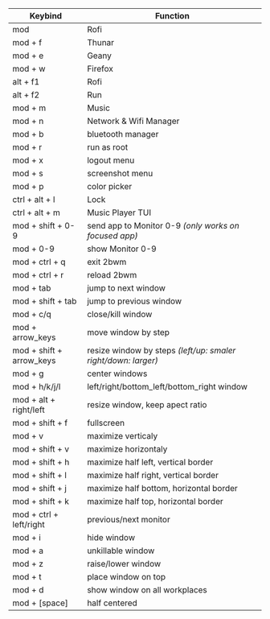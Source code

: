 | Keybind                  | Function                                                        |
|--------------------------|-----------------------------------------------------------------|
| mod                      | Rofi                                                            |
| mod + f                  | Thunar                                                          |
| mod + e                  | Geany                                                           |
| mod + w                  | Firefox                                                         |
| alt + f1                 | Rofi                                                            |
| alt + f2                 | Run                                                             |
| mod + m                  | Music                                                           |
| mod + n                  | Network & Wifi Manager                                          |
| mod + b                  | bluetooth manager                                               |
| mod + r                  | run as root                                                     |
| mod + x                  | logout menu                                                     |
| mod + s                  | screenshot menu                                                 |
| mod + p                  | color picker                                                    |
| ctrl + alt + l           | Lock                                                            |
| ctrl + alt + m           | Music Player TUI                                                |
| mod + shift + 0-9        | send app to Monitor 0-9 _(only works on focused app)_           |
| mod + 0-9                | show Monitor 0-9                                                |
| mod + ctrl + q           | exit 2bwm                                                       |
| mod + ctrl + r           | reload 2bwm                                                     |
| mod + tab                | jump to next window                                             |
| mod + shift + tab        | jump to previous window                                         |
| mod + c/q                | close/kill window                                               |
| mod + arrow_keys         | move window by step                                             |
| mod + shift + arrow_keys | resize window by steps _(left/up: smaler   right/down: larger)_ |
| mod + g                  | center windows                                                  |
| mod + h/k/j/l            | left/right/bottom_left/bottom_right window                      |
| mod + alt + right/left   | resize window, keep apect ratio                                 |
| mod + shift + f          | fullscreen                                                      |
| mod + v                  | maximize verticaly                                              |
| mod + shift + v          | maximize horizontaly                                            |
| mod + shift + h          | maximize half left, vertical border                             |
| mod + shift + l          | maximize half right, vertical border                            |
| mod + shift + j          | maximize half bottom, horizontal border                         |
| mod + shift + k          | maximize half top, horizontal border                            |
| mod + ctrl + left/right  | previous/next monitor                                           |
| mod  + i                 | hide window                                                     |
| mod + a                  | unkillable window                                               |
| mod + z                  | raise/lower window                                              |
| mod + t                  | place window on top                                             |
| mod + d                  | show window on all workplaces                                   |
| mod + [space]            | half centered                                                   |
